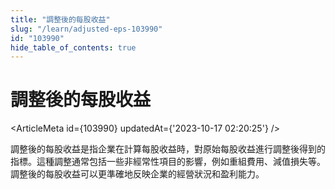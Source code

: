 ```yaml
---
title: "調整後的每股收益"
slug: "/learn/adjusted-eps-103990"
id: "103990"
hide_table_of_contents: true
---
```



# 調整後的每股收益

<ArticleMeta id={103990} updatedAt={'2023-10-17 02:20:25'} />
<div className='border-solid border-b border-t-0 my-4 border-[var(--ifm-color-gray-300)]' />

調整後的每股收益是指企業在計算每股收益時，對原始每股收益進行調整後得到的指標。這種調整通常包括一些非經常性項目的影響，例如重組費用、減值損失等。調整後的每股收益可以更準確地反映企業的經營狀況和盈利能力。
